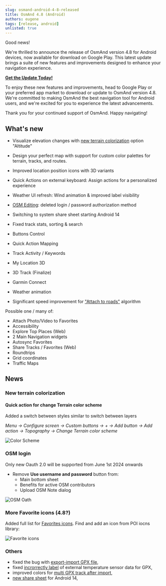 ```yaml
---
slug: osmand-android-4-8-released
title: OsmAnd 4.8 (Android)
authors: eugene
tags: [release, android]
unlisted: true
---
```



Good news!  

We're thrilled to announce the release of OsmAnd version 4.8 for Android devices, now available for download on Google Play. This latest update brings a suite of new features and improvements designed to enhance your navigation experience.

**[Get the Update Today!](https://play.google.com/store/apps/dev?id=8483587772816822023)**

To enjoy these new features and improvements, head to Google Play or your preferred app market to download or update to OsmAnd version 4.8. We're committed to making OsmAnd the best navigation tool for Android users, and we're excited for you to experience the latest advancements.

Thank you for your continued support of OsmAnd. Happy navigating!


<!--truncate-->


## What's new

- Visualize elevation changes with [new terrain colorization](#new-terrain-colorization) option "Altitude" 
- Design your perfect map with support for custom color palettes for terrain, tracks, and routes. 
- Improved location position icons with 3D variants 
- Quick Actions on external keyboard: Assign actions for a personalized experience 
- Weather UI refresh: Wind animation & improved label visibility 
- [OSM Editing](#osm-login): deleted login / password authorization method 
- Switching to system share sheet starting Android 14 
- Fixed track stats, sorting & search 


- Buttons Control
- Quick Action Mapping
- Track Activity / Keywords
- My Location 3D
- 3D Track (Finalize)
- Garmin Connect
- Weather animation
- Significant speed improvement for ["Attach to roads"](https://osmand.net/docs/user/navigation/setup/gpx-navigation#attach-to-roads) algorithm

Possible one / many of:
* Attach Photo/Video to Favorites
* Accessibility 
* Explore Top Places (Web)
* 2 Main Navigation widgets
* Autosync Favorites
* Share Tracks / Favorites (Web)
* Roundtrips
* Grid coordinates
* Traffic Maps


## News

### New terrain colorization

#### Quick action for change Terrain color scheme


Added a switch between styles similar to switch between layers

_Menu → Configure screen → Custom buttons → + → Add button → Add action → Topography → Change Terrain color scheme_

![Color Scheme](./img/color_scheme.png)

### OSM login

Only new Oauth 2.0 will be supported from June 1st 2024 onwards

- Remove **Use username and password** button from:
  - Main bottom sheet
  - Benefits for active OSM contributors
  - Upload OSM Note dialog

![OSM Oath](./img/osm_oath.png)

### More Favorite icons (4.8?)

Added full list for [Favorites icons](https://github.com/osmandapp/OsmAnd/issues/16223). Find and add an icon from POI iocns library:

![Favorite icons](./img/favorite_icons.png)


### Others

- fixed the bug with [export-import GPX file](https://github.com/osmandapp/OsmAnd/issues/19212),
- fixed [incrorrectly label](https://github.com/osmandapp/OsmAnd/issues/19834) of external temperature sensor data for GPX,
- improved colors for [multi GPX track after import](https://github.com/osmandapp/OsmAnd/issues/19995),
- [new share sheet](https://osmand.net/docs/user/map/map-context-menu/#share) for Android 14,